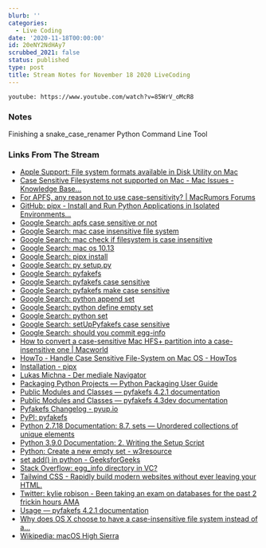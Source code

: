 ```yaml
---
blurb: ''
categories:
  - Live Coding
date: '2020-11-18T00:00:00'
id: 20eNY2NdHAy7
scrubbed_2021: false
status: published
type: post
title: Stream Notes for November 18 2020 LiveCoding
---
```


`youtube: https://www.youtube.com/watch?v=85WrV_oMcR8`

### Notes

Finishing a snake_case_renamer Python Command Line Tool 

### Links From The Stream

- [Apple Support: File system formats available in Disk Utility on Mac](https://support.apple.com/guide/disk-utility/file-system-formats-available-in-disk-utility-dsku19ed921c/mac)
- [Case Sensitive Filesystems not supported on Mac - Mac Issues - Knowledge Base...](https://support.steampowered.com/kb_article.php?ref=8601-RYPX-5789)
- [For APFS, any reason not to use case-sensitivity? | MacRumors Forums](https://forums.macrumors.com/threads/for-apfs-any-reason-not-to-use-case-sensitivity.2071360/)
- [GitHub: pipx - Install and Run Python Applications in Isolated Environments...](https://github.com/pipxproject/pipx)
- [Google Search: apfs case sensitive or not](https://www.google.com/search?newwindow=1&client=safari&rls=en&ei=i-u1X9vgIobI5gK6o6e4Dw&q=apfs+case+sensitive+or+not&oq=apfs+case&gs_lcp=CgZwc3ktYWIQAxgAMggIABDJAxCRAjIFCAAQkQIyAggAMgIIADICCAAyAggAMgIIADICCAAyAggAOgQIABBHOgcIABDJAxBDOgQIABBDOgoIABCxAxCDARBDUKEbWN4jYOcraABwAngAgAGoAYgBmgSSAQMzLjKYAQCgAQGqAQdnd3Mtd2l6yAEIwAEB&sclient=psy-ab)
- [Google Search: mac case insensitive file system](https://www.google.com/search?client=safari&rls=en&q=mac+case+insensitive+file+system&ie=UTF-8&oe=UTF-8)
- [Google Search: mac check if filesystem is case insensitive](https://www.google.com/search?client=safari&rls=en&q=mac+check+if+filesystem+is+case+insensitive&ie=UTF-8&oe=UTF-8)
- [Google Search: mac os 10.13](https://www.google.com/search?client=safari&rls=en&q=mac+os+10.13&ie=UTF-8&oe=UTF-8)
- [Google Search: pipx install](https://www.google.com/search?client=safari&rls=en&q=pipx+install&ie=UTF-8&oe=UTF-8)
- [Google Search: py setup.py](https://www.google.com/search?client=safari&rls=en&q=py+setup.py&ie=UTF-8&oe=UTF-8)
- [Google Search: pyfakefs](https://www.google.com/search?client=safari&rls=en&q=pyfakefs&ie=UTF-8&oe=UTF-8)
- [Google Search: pyfakefs case sensitive](https://www.google.com/search?client=safari&rls=en&q=pyfakefs+case+sensitive&ie=UTF-8&oe=UTF-8)
- [Google Search: pyfakefs make case sensitive](https://www.google.com/search?client=safari&rls=en&q=pyfakefs+make+case+sensitive&ie=UTF-8&oe=UTF-8)
- [Google Search: python append set](https://www.google.com/search?client=safari&rls=en&q=python+append+set&ie=UTF-8&oe=UTF-8)
- [Google Search: python define empty set](https://www.google.com/search?client=safari&rls=en&q=python+define+empty+set&ie=UTF-8&oe=UTF-8)
- [Google Search: python set](https://www.google.com/search?client=safari&rls=en&q=python+set&ie=UTF-8&oe=UTF-8)
- [Google Search: setUpPyfakefs case sensitive](https://www.google.com/search?client=safari&rls=en&q=setUpPyfakefs+case+sensitive&ie=UTF-8&oe=UTF-8)
- [Google Search: should you commit egg-info](https://www.google.com/search?client=safari&rls=en&q=should+you+commit+egg-info&ie=UTF-8&oe=UTF-8)
- [How to convert a case-sensitive Mac HFS+ partition into a case-insensitive one | Macworld](https://www.macworld.com/article/3440258/how-to-convert-a-case-sensitive-mac-hfs-partition-into-a-case-insensitive-one.html)
- [HowTo - Handle Case Sensitive File-System on Mac OS - HowTos](https://documentation.spryker.com/v1/docs/ht-case-sensitive-file-system-mac)
- [Installation - pipx](https://pipxproject.github.io/pipx/installation/)
- [Lukas Michna - Der mediale Navigator](http://lukasmichna.com/startseite/)
- [Packaging Python Projects — Python Packaging User Guide](https://packaging.python.org/tutorials/packaging-projects/)
- [Public Modules and Classes — pyfakefs 4.2.1 documentation](https://jmcgeheeiv.github.io/pyfakefs/release/modules.html)
- [Public Modules and Classes — pyfakefs 4.3dev documentation](http://jmcgeheeiv.github.io/pyfakefs/master/modules.html)
- [Pyfakefs Changelog - pyup.io](https://pyup.io/changelogs/pyfakefs/)
- [PyPI: pyfakefs](https://pypi.org/project/pyfakefs/)
- [Python 2.7.18 Documentation: 8.7. sets — Unordered collections of unique elements](https://docs.python.org/2/library/sets.html)
- [Python 3.9.0 Documentation: 2. Writing the Setup Script](https://docs.python.org/3/distutils/setupscript.html)
- [Python: Create a new empty set - w3resource](https://www.w3resource.com/python-exercises/sets/python-sets-exercise-1.php)
- [set add() in python - GeeksforGeeks](https://www.geeksforgeeks.org/set-add-python/)
- [Stack Overflow: egg_info directory in VC?](https://stackoverflow.com/questions/19375214/egg-info-directory-in-vc)
- [Tailwind CSS - Rapidly build modern websites without ever leaving your HTML.](https://tailwindcss.com/)
- [Twitter: kylie robison - Been taking an exam on databases for the past 2 frickin hours AMA](https://twitter.com/kylie_robison/status/1329266255799349250)
- [Usage — pyfakefs 4.2.1 documentation](http://jmcgeheeiv.github.io/pyfakefs/release/usage.html)
- [Why does OS X choose to have a case-insensitive file system instead of a...](https://www.quora.com/Why-does-OS-X-choose-to-have-a-case-insensitive-file-system-instead-of-a-case-sensitive-one)
- [Wikipedia: macOS High Sierra](https://en.wikipedia.org/wiki/MacOS_High_Sierra)
